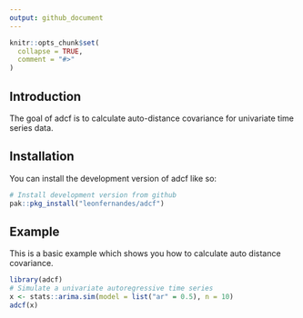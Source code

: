 ```yaml
---
output: github_document
---
```


<!-- README.md is generated from README.Rmd. Please edit that file -->

```r
knitr::opts_chunk$set(
  collapse = TRUE,
  comment = "#>"
)
```

<!-- badges: start -->
<!-- badges: end -->

## Introduction

The goal of adcf is to calculate auto-distance covariance for univariate time series data.

## Installation

You can install the development version of adcf like so:

``` r
# Install development version from github
pak::pkg_install("leonfernandes/adcf")
```

## Example

This is a basic example which shows you how to calculate auto distance covariance.

```r
library(adcf)
# Simulate a univariate autoregressive time series
x <- stats::arima.sim(model = list("ar" = 0.5), n = 10)
adcf(x)
```